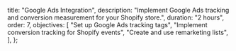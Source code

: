   title: "Google Ads Integration",
  description:
    "Implement Google Ads tracking and conversion measurement for your Shopify store.",
  duration: "2 hours",
  order: 7,
  objectives: [
    "Set up Google Ads tracking tags",
    "Implement conversion tracking for Shopify events",
    "Create and use remarketing lists",
  ],
};
